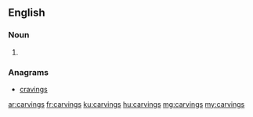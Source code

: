 ==English==

===Noun===
{{head|en|plural}}

# {{plural of|carving|lang=en}}

===Anagrams===
* [[cravings#English|cravings]]

[[ar:carvings]]
[[fr:carvings]]
[[ku:carvings]]
[[hu:carvings]]
[[mg:carvings]]
[[my:carvings]]